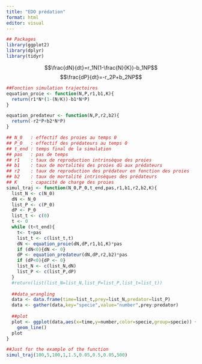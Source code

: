 ```yaml
---
title: "EDO prédation"
format: html
editor: visual
---
```


```r
## Packages
library(ggplot2)
library(dplyr)
library(tidyr)
```

$$\frac{dN}{dt}=r_1N(1-\frac{N}{K})-b_1NP$$ $$\frac{dP}{dt}=-r_2P+b_2NP$$

```r
##Fonction simulation trajectoires
equation_proie <- function(N,P,r1,b1,K){
  return(r1*N*(1-(N/K))-b1*N*P)
}

equation_predateur <- function(N,P,r2,b2){
  return(-r2*P+b2*N*P)
}

## N_0   : effectif des proies au temps 0 
## P_0   : effectif des prédateurs au temps 0
## t_end : temps final de la simulation
## pas   : pas de temps
## r1    : taux de reproduction intrinsèque des proies
## b1    : taux de mortalités des proies dû aux prédateurs
## r2    : taux de reproduction des prédateur en fonction des proies 
## b2    : taux de mortalité intrinsèques des prédateurs
## K     : capacité de charge des proies
simul_traj <- function(N_0,P_0,t_end,pas,r1,b1,r2,b2,K){
  list_N <- c(N_0)
  dN <- N_0
  list_P <- c(P_0)
  dP <- P_0
  list_t <- c(0)
  t <- 0
  while (t<t_end){
    t<- t+pas
    list_t <- c(list_t,t)
    dN <- equation_proie(dN,dP,r1,b1,K)*pas
    if (dN<0){dN <- 0}
    dP <- equation_predateur(dN,dP,r2,b2)*pas
    if (dP<0){dP <- 0}
    list_N <- c(list_N,dN)
    list_P <- c(list_P,dP)
  }
  #return(list(list_N=list_N,list_P=list_P,list_t=list_t))
  
  ##data_wrangling
  data <- data.frame(time=list_t,prey=list_N,predator=list_P)
  data <- gather(data,key="specie",value="number",prey:predator)
  
  ##plot
  plot <- ggplot(data,aes(x=time,y=number,color=specie,group=specie)) +
    geom_line()
  plot
}

##Just for the example of the function
simul_traj(100,5,100,1,1.5,0.05,0.5,0.05,500)

```
